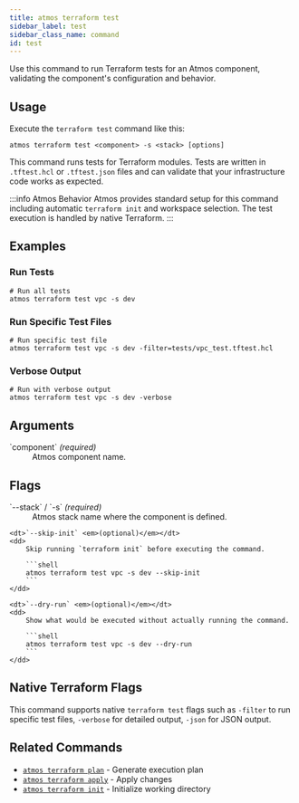 ```yaml
---
title: atmos terraform test
sidebar_label: test
sidebar_class_name: command
id: test
---
```


<Intro>
Use this command to run Terraform tests for an Atmos component, validating the component's configuration and behavior.
</Intro>

<Screengrab title="atmos terraform test --help" slug="atmos-terraform-test--help" />

## Usage

Execute the `terraform test` command like this:

```shell
atmos terraform test <component> -s <stack> [options]
```

This command runs tests for Terraform modules. Tests are written in `.tftest.hcl` or `.tftest.json` files and can validate that your infrastructure code works as expected.

:::info Atmos Behavior
Atmos provides standard setup for this command including automatic `terraform init` and workspace selection. The test execution is handled by native Terraform.
:::
## Examples

### Run Tests

```shell
# Run all tests
atmos terraform test vpc -s dev
```

### Run Specific Test Files

```shell
# Run specific test file
atmos terraform test vpc -s dev -filter=tests/vpc_test.tftest.hcl
```

### Verbose Output

```shell
# Run with verbose output
atmos terraform test vpc -s dev -verbose
```

## Arguments

<dl>
    <dt>`component` <em>(required)</em></dt>
    <dd>
        Atmos component name.
    </dd>
</dl>

## Flags

<dl>
    <dt>`--stack` / `-s` <em>(required)</em></dt>
    <dd>
        Atmos stack name where the component is defined.
    </dd>

    <dt>`--skip-init` <em>(optional)</em></dt>
    <dd>
        Skip running `terraform init` before executing the command.

        ```shell
        atmos terraform test vpc -s dev --skip-init
        ```
    </dd>

    <dt>`--dry-run` <em>(optional)</em></dt>
    <dd>
        Show what would be executed without actually running the command.

        ```shell
        atmos terraform test vpc -s dev --dry-run
        ```
    </dd>
</dl>

## Native Terraform Flags

This command supports native `terraform test` flags such as `-filter` to run specific test files, `-verbose` for detailed output, `-json` for JSON output.

## Related Commands

- [`atmos terraform plan`](/cli/commands/terraform/plan) - Generate execution plan
- [`atmos terraform apply`](/cli/commands/terraform/apply) - Apply changes
- [`atmos terraform init`](/cli/commands/terraform/init) - Initialize working directory
